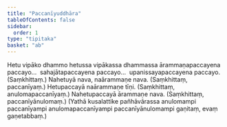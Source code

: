 ```yaml
---
title: "Paccanīyuddhāra"
tableOfContents: false
sidebar:
  order: 1
type: "tipitaka"
basket: "ab"
---
```



<DynamicBreadcrumb />

<Division number="119">

<Paragraph number="207">
Hetu vipāko dhammo hetussa vipākassa dhammassa ārammaṇapaccayena paccayo…  sahajātapaccayena paccayo…  upanissayapaccayena paccayo. (Saṃkhittaṃ.)
</Paragraph>

</Division>
<Division number="120">

<Paragraph number="208">
Nahetuyā nava, naārammaṇe nava. (Saṃkhittaṃ, paccanīyaṃ.)
</Paragraph>

<Paragraph number="209">
Hetupaccayā naārammaṇe tīṇi. (Saṃkhittaṃ, anulomapaccanīyaṃ.)
</Paragraph>

<Paragraph number="210">
Nahetupaccayā ārammaṇe nava. (Saṃkhittaṃ, paccanīyānulomaṃ.)
</Paragraph>

<Paragraph number="211">
(Yathā kusalattike pañhāvārassa anulomampi paccanīyampi anulomapaccanīyampi paccanīyānulomampi gaṇitaṃ, evaṃ gaṇetabbaṃ.)
</Paragraph>
</Division>